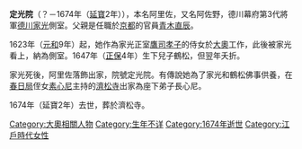{{japanese|japanese=定光院|kana=じょうこういん|romaji=Jōkōin}}
'''定光院'''（？－1674年（[[延寶|延寶]]2年）），本名阿里佐，又名阿佐野，德川幕府第3代將軍[[德川家光|德川家光]]側室。父親是任職於[[京都|京都]]的官員[[青木直辰|青木直辰]]。

1623年（[[元和_(日本)|元和]]9年）起，她作為家光正室[[鷹司孝子|鷹司孝子]]的侍女於[[大奧|大奧]]工作，此後被家光看上，納為側室。1647年（[[正保|正保]]4年）生下兒子鶴松，但翌年夭折。

家光死後，阿里佐落飾出家，院號定光院。有傳說她為了家光和鶴松佛事供養，在[[春日局|春日局]]侄女[[素心尼|素心尼]]主持的[[濟松寺|濟松寺]]出家為座下弟子長心尼。

1674年（延寶2年）去世，葬於濟松寺。

{{DEFAULTSORT:Joukouin}}
[[Category:大奧相關人物|Category:大奧相關人物]]
[[Category:生年不详|Category:生年不详]]
[[Category:1674年逝世|Category:1674年逝世]]
[[Category:江戶時代女性|Category:江戶時代女性]]